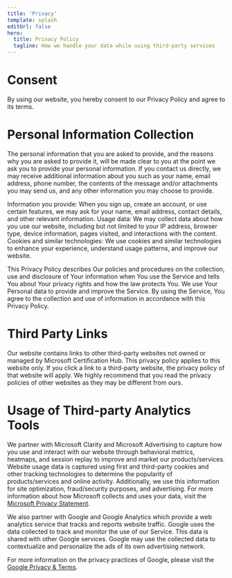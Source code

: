 ```yaml
---
title: 'Privacy'
template: splash
editUrl: false
hero:
  title: Privacy Policy
  tagline: How we handle your data while using third-party services
---
```




# Consent

By using our website, you hereby consent to our Privacy Policy and agree to its terms.

# Personal Information Collection

The personal information that you are asked to provide, and the reasons why you are asked to provide it, will be made clear to you at the point we ask you to provide your personal information. If you contact us directly, we may receive additional information about you such as your name, email address, phone number, the contents of the message and/or attachments you may send us, and any other information you may choose to provide.

Information you provide: When you sign up, create an account, or use certain features, we may ask for your name, email address, contact details, and other relevant information.
Usage data: We may collect data about how you use our website, including but not limited to your IP address, browser type, device information, pages visited, and interactions with the content.
Cookies and similar technologies: We use cookies and similar technologies to enhance your experience, understand usage patterns, and improve our website.

This Privacy Policy describes Our policies and procedures on the collection, use and disclosure of Your
information when You use the Service and tells You about Your privacy rights and how the law protects You.
We use Your Personal data to provide and improve the Service. By using the Service, You agree to the
collection and use of information in accordance with this Privacy Policy.

# Third Party Links

Our website contains links to other third-party websites not owned or managed by Microsoft Certification Hub. 
This privacy policy applies to this website only. If you click a link to a third-party website, the privacy policy of that website will apply. 
We highly recommend that you read the privacy policies of other websites as they may be different from ours.

# Usage of Third-party Analytics Tools 

We partner with Microsoft Clarity and Microsoft Advertising to capture how you use and interact with our website through behavioral metrics, heatmaps, and session replay to improve and market our products/services. Website usage data is captured using first and third-party cookies and other tracking technologies to determine the popularity of products/services and online activity. Additionally, we use this information for site optimization, fraud/security purposes, and advertising. For more information about how Microsoft collects and uses your data, visit the [Microsoft Privacy Statement](https://www.microsoft.com/en-us/privacy/privacystatement).

We also partner with Google and Google Analytics which provide a web analytics service that tracks and reports website traffic.
Google uses the data collected to track and monitor the use of our Service. This data is shared with
other Google services. Google may use the collected data to contextualize and personalize the ads
of its own advertising network.

For more information on the privacy practices of Google, please visit the [Google Privacy &amp; Terms](https://policies.google.com/privacy).